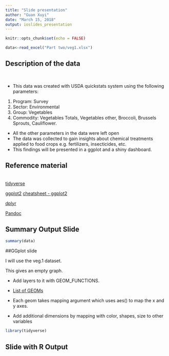 ```yaml
---
title: "Slide presentation"
author: "Guan Xuyi"
date: "March 15, 2018"
output: ioslides_presentation
---
```


```r
knitr::opts_chunk$set(echo = FALSE)
```

```r
data<-read_excel("Part two/veg1.xlsx")
```

## Description of the data

<br>
</center>

- This data was created with USDA quickstats system using the following parameters:
1. Program: Survey
2. Sector: Environmental
3. Group: Vegetables
4. Commodity: Vegetables Totals, Vegetables other, Broccoli, Brussels Sprouts, Cauliflower.
- All the other parameters in the data were left open
- The data was collected to gain insights about chemical treatments applied to food crops e.g. fertilizers, insecticides, etc.
- This findings will be presented in a ggplot and a shiny dashboard.

## Reference material
<br>
 [tidyverse](https://www.tidyverse.org/) 

 [ggplot2](http://ggplot2.org/)
[cheatsheet - ggplot2](https://www.rstudio.com/wp-content/uploads/2015/03/ggplot2-cheatsheet.pdf)

 [dplyr](https://stackoverflow.com/tags/dplyr/info)  

 [Pandoc](http://pandoc.org/index.html)  



## Summary Output Slide
```r
summary(data)
```

##GGplot slide
 
 I will use the veg.1 dataset.
 
 This gives an empty graph.
 
* Add layers to it with GEOM_FUNCTIONS.  

* [List of GEOMs](http://bit.ly/2Em0BsV) 

* Each geom takes mapping argument which uses aes() to map the x and y axes.  

* Add additional dimensions by mapping with color, shapes, size to other variables 

```r
library(tidyverse)

```


## Slide with R Output




